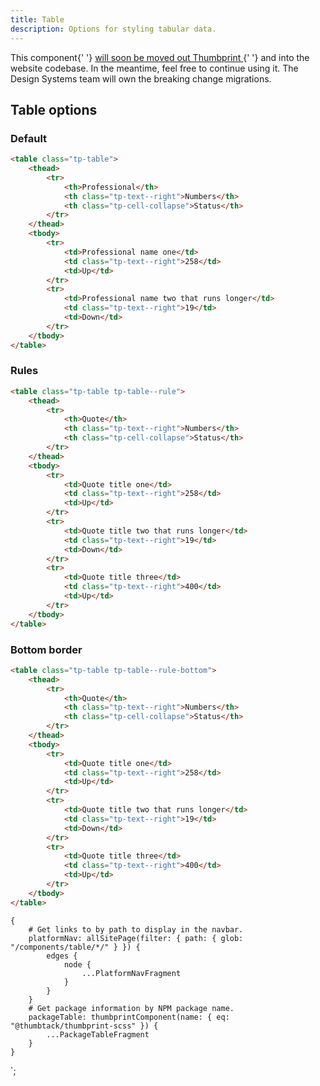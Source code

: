 ```yaml
---
title: Table
description: Options for styling tabular data.
---
```



<ComponentHeader data={props.data} />

<Alert title="This component is moving out of Thumbprint" type="warning">
    This component{' '}
    <a href="https://github.com/thumbtack/thumbprint/issues/544">
        will soon be moved out Thumbprint
    </a>{' '}
    and into the website codebase. In the meantime, feel free to continue using it. The Design
    Systems team will own the breaking change migrations.
</Alert>

## Table options

### Default

```html
<table class="tp-table">
    <thead>
        <tr>
            <th>Professional</th>
            <th class="tp-text--right">Numbers</th>
            <th class="tp-cell-collapse">Status</th>
        </tr>
    </thead>
    <tbody>
        <tr>
            <td>Professional name one</td>
            <td class="tp-text--right">258</td>
            <td>Up</td>
        </tr>
        <tr>
            <td>Professional name two that runs longer</td>
            <td class="tp-text--right">19</td>
            <td>Down</td>
        </tr>
    </tbody>
</table>
```

### Rules

```html
<table class="tp-table tp-table--rule">
    <thead>
        <tr>
            <th>Quote</th>
            <th class="tp-text--right">Numbers</th>
            <th class="tp-cell-collapse">Status</th>
        </tr>
    </thead>
    <tbody>
        <tr>
            <td>Quote title one</td>
            <td class="tp-text--right">258</td>
            <td>Up</td>
        </tr>
        <tr>
            <td>Quote title two that runs longer</td>
            <td class="tp-text--right">19</td>
            <td>Down</td>
        </tr>
        <tr>
            <td>Quote title three</td>
            <td class="tp-text--right">400</td>
            <td>Up</td>
        </tr>
    </tbody>
</table>
```

### Bottom border

```html
<table class="tp-table tp-table--rule-bottom">
    <thead>
        <tr>
            <th>Quote</th>
            <th class="tp-text--right">Numbers</th>
            <th class="tp-cell-collapse">Status</th>
        </tr>
    </thead>
    <tbody>
        <tr>
            <td>Quote title one</td>
            <td class="tp-text--right">258</td>
            <td>Up</td>
        </tr>
        <tr>
            <td>Quote title two that runs longer</td>
            <td class="tp-text--right">19</td>
            <td>Down</td>
        </tr>
        <tr>
            <td>Quote title three</td>
            <td class="tp-text--right">400</td>
            <td>Up</td>
        </tr>
    </tbody>
</table>
```

<ComponentFooter data={props.data} />

    {
        # Get links to by path to display in the navbar.
        platformNav: allSitePage(filter: { path: { glob: "/components/table/*/" } }) {
            edges {
                node {
                    ...PlatformNavFragment
                }
            }
        }
        # Get package information by NPM package name.
        packageTable: thumbprintComponent(name: { eq: "@thumbtack/thumbprint-scss" }) {
            ...PackageTableFragment
        }
    }
`;
